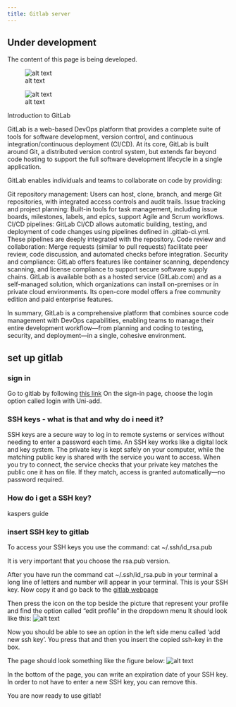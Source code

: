 ```yaml
---
title: Gitlab server
---
```


::: {.callout-caution }  
## Under development  
The content of this page is being developed.  
:::


![alt text](images/pipeline_example.png)

![alt text](images/pipeline_example_nomenu.png)


Introduction to GitLab

GitLab is a web-based DevOps platform that provides a complete suite of tools for software development, version control, and continuous integration/continuous deployment (CI/CD). At its core, GitLab is built around Git, a distributed version control system, but extends far beyond code hosting to support the full software development lifecycle in a single application.

GitLab enables individuals and teams to collaborate on code by providing:

Git repository management: Users can host, clone, branch, and merge Git repositories, with integrated access controls and audit trails.
Issue tracking and project planning: Built-in tools for task management, including issue boards, milestones, labels, and epics, support Agile and Scrum workflows.
CI/CD pipelines: GitLab CI/CD allows automatic building, testing, and deployment of code changes using pipelines defined in .gitlab-ci.yml. These pipelines are deeply integrated with the repository.
Code review and collaboration: Merge requests (similar to pull requests) facilitate peer review, code discussion, and automated checks before integration.
Security and compliance: GitLab offers features like container scanning, dependency scanning, and license compliance to support secure software supply chains.
GitLab is available both as a hosted service (GitLab.com) and as a self-managed solution, which organizations can install on-premises or in private cloud environments. Its open-core model offers a free community edition and paid enterprise features.

In summary, GitLab is a comprehensive platform that combines source code management with DevOps capabilities, enabling teams to manage their entire development workflow—from planning and coding to testing, security, and deployment—in a single, cohesive environment.



## set up gitlab

### sign in
Go to gitlab by following [this link](https://gitlab.au.dk)
On the sign-in page, choose the login option called login with Uni-add. 

### SSH keys - what is that and why do i need it?
SSH keys are a secure way to log in to remote systems or services without needing to enter a password each time. An SSH key works like a digital lock and key system. The private key is kept safely on your computer, while the matching public key is shared with the service you want to access. When you try to connect, the service checks that your private key matches the public one it has on file. If they match, access is granted automatically—no password required.

### How do i get a SSH key?

kaspers guide

### insert SSH key to gitlab
To access your SSH keys you use the command: 
cat ~/.ssh/id_rsa.pub

It is very important that you choose the rsa.pub version.

After you have run the command cat ~/.ssh/id_rsa.pub in your terminal  a long line of letters and number will appear in your terminal. This is your SSH key. 
Now copy it and go back to the [gitlab webpage](https://gitlab.au.dk) 

Then press the icon on the top beside the picture that represent your profile and find the option called "edit profile" in the dropdown menu
It should look like this: ![alt text](<images/Skærmbillede 2025-05-27 kl. 13.42.11.png>)

Now you should be able to see an option in the left side menu called ‘add new ssh key’. You press that and then you insert the copied ssh-key in the box.

The page should look something like the figure below:
![alt text](<images/Skærmbillede 2025-05-27 kl. 13.40.10.png>)

In the bottom of the page, you can write an expiration date of your SSH key. In order to not have to enter a new SSH key, you can remove this. 

You are now ready to use gitlab!